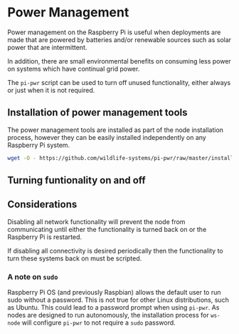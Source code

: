 # Power Management

Power management on the Raspberry Pi is useful when deployments are made that are powered by batteries and/or renewable sources such as solar power that are intermittent. 

In addition, there are small environmental benefits on consuming less power on systems which have continual grid power.

The `pi-pwr` script can be used to turn off unused functionality, either always or just when it is not required.

## Installation of power management tools

The power management tools are installed as part of the node installation process, however they can be easily installed independently on any Raspberry Pi system.

````bash
wget -O - https://github.com/wildlife-systems/pi-pwr/raw/master/install | sudo bash
````

## Turning funtionality on and off

## Considerations

Disabling all network functionality will prevent the node from communicating until either the functionality is turned back on or the Raspberry Pi is restarted.

If disabling all connectivity is desired periodically then the functionality to turn these systems back on must be scripted.

### A note on `sudo`

Raspberry Pi OS (and previously Raspbian) allows the default user to run sudo without a password. This is not true for other Linux distributions, such as Ubuntu. This could lead to a password prompt when using `pi-pwr`. As nodes are designed to run autonomously, the installation process for `ws-node` will configure `pi-pwr` to not require a `sudo` password.